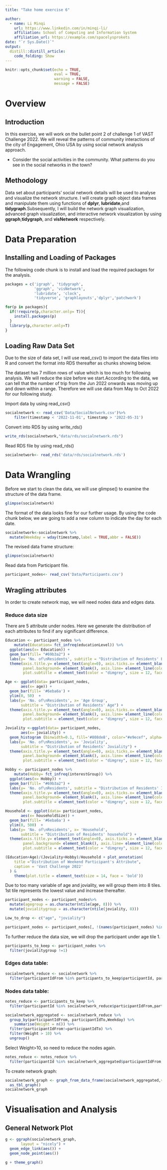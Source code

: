 ```yaml
---
title: "Take home exercise 6"

author:
  - name: Li Minqi 
    url: https://www.linkedin.com/in/minqi-li/
    affiliation: School of Computing and Information System
    affiliation_url: https://example.com/spacelysprokets
date: "`r Sys.Date()`"
output: 
  distill::distill_article:  
    code_folding: Show
---
```


```r
knitr::opts_chunk$set(echo = TRUE,
                      eval = TRUE,
                      warning = FALSE,
                      message = FALSE)
```

# Overview

## Introduction 

In this exercise, we will work on the bullet point 2 of challenge 1 of VAST Challenge 2022. We will reveal the patterns of community interactions of the city of Engagement, Ohio USA by using social network analysis approach. 

* Consider the social activities in the community. What patterns do you see in the social networks in the town? 

## Methodology

Data set about participants' social network details will be used to analyse and visualize the network structure. I will create graph object data frames and manipulate them using functions of **dplyr**, **lubridate**,and **tidygraph**.Subsequently, I will build the network graph visualization, advanced graph visualization, and interactive network visualization by using **ggraph**,**tidygraph**, and **visNetwork** respectively. 

# Data Preparation

## Installing and Loading of Packages

The following code chunk is to install and load the required packages for the analysis. 

```r
packages = c('igraph', 'tidygraph', 
             'ggraph', 'visNetwork', 
             'lubridate', 'clock',
             'tidyverse', 'graphlayouts','dplyr','patchwork')

for(p in packages){
  if(!require(p,character.only= T)){
    install.packages(p)
  }
  library(p,character.only=T)
}
```

## Loading Raw Data Set

Due to the size of data set, I will use read_csv() to import the data files into R and convert the format into RDS thereafter as chunks showing below.

The dataset has 7 million rows of value which is too much for following analysis. We will reduce the size before we start.According to the data, we can tell that the number of trip from the Jun 2022 onwards was moving up and down within a range. Therefore we will use data from May to Oct 2022 for our following study.

Import data by using read_csv()

```r
socialnetwork <- read_csv('Data/SocialNetwork.csv')%>%
    filter(timestamp < '2022-11-01', timestamp > '2022-05-31')
```

Convert into RDS by using write_rds()

```r
write_rds(socialnetwork,"data/rds/socialnetwork.rds")
```

Read RDS file by using read_rds()

```r
socialnetwork<- read_rds('data/rds/socialnetwork.rds')
```

# Data Wrangling

Before we start to clean the data, we will use glimpse() to examine the structure of the data frame. 

```r
glimpse(socialnetwork)
```

The format of the data looks fine for our further usage. By using the code chunk below, we are going to add a new column to indicate the day for each date. 

```r
socialnetwork<-socialnetwork %>%
  mutate(Weekday = wday(timestamp,label = TRUE,abbr = FALSE))
```

The revised data frame structure: 

```r
glimpse(socialnetwork)
```

Read data from Participant file.

```r
participant_nodes<- read_csv('Data/Participants.csv')
```

## Wragling attributes


In order to create network map, we will need nodes data and edges data. 

### Reduce data size

There are 5 attribute under nodes. Here we generate the distribution of each attributes to find if any significant difference.

```r
Education <- participant_nodes %>%
    mutate(Education= fct_infreq(educationLevel)) %>%
  ggplot(aes(x= Education)) +
  geom_bar(fill= "#69b3a2") +
  labs(y= 'No. of\nResidents', subtitle = "Distribution of Residents' Education Level") +
  theme(axis.title.y= element_text(angle=0), axis.ticks.x= element_blank(),
        panel.background= element_blank(), axis.line= element_line(color= 'bisque3'),
        plot.subtitle = element_text(color = "dimgrey", size = 12, face = "bold", hjust=0.5))

Age <- ggplot(data= participant_nodes, 
       aes(x= age)) +
  geom_bar(fill= '#6eba6a') +
  ylim(0, 50)  +
  labs(y= 'No. of\nResidents', x= 'Age Group',
       subtitle = "Distribution of Residents' Age") +
  theme(axis.title.y= element_text(angle=0), axis.ticks.x= element_blank(),
        panel.background= element_blank(), axis.line= element_line(color= 'bisque3'),
        plot.subtitle = element_text(color = "dimgrey", size = 12, face = "bold", hjust=0.5))

Joviality <-ggplot(data= participant_nodes, 
       aes(x= joviality)) +
  geom_histogram (binwidth=0.1, fill='#808de8', color="#e9ecef", alpha=0.9) +
  labs(y= 'No. of\nResidents', x= 'Joviality',
       subtitle = "Distribution of Residents' Joviality") +
  theme(axis.title.y= element_text(angle=0), axis.ticks.x= element_blank(),
        panel.background= element_blank(), axis.line= element_line(color= 'bisque3'),
        plot.subtitle = element_text(color = "dimgrey", size = 12, face = "bold", hjust=0.5))

Hobby <- participant_nodes %>%
    mutate(Hobby= fct_infreq(interestGroup)) %>%
  ggplot(aes(x= Hobby)) +
  geom_bar(fill= "#69b3a2") +
  labs(y= 'No. of\nResidents', subtitle = "Distribution of Residents' Interest Group") +
  theme(axis.title.y= element_text(angle=0), axis.ticks.x= element_blank(),
        panel.background= element_blank(), axis.line= element_line(color= 'bisque3'),
        plot.subtitle = element_text(color = "dimgrey", size = 12, face = "bold", hjust=0.5))

Household <- ggplot(data= participant_nodes, 
       aes(x= householdSize)) +
  geom_bar(fill= '#6eba6a') +
  ylim(0, 500)  +
  labs(y= 'No. of\nResidents', x= 'Household',
       subtitle = "Distribution of Residents' household") +
  theme(axis.title.y= element_text(angle=0), axis.ticks.x= element_blank(),
        panel.background= element_blank(), axis.line= element_line(color= 'bisque3'),
        plot.subtitle = element_text(color = "dimgrey", size = 12, face = "bold", hjust=0.5))

(Education+Age)/(Joviality+Hobby)/Household + plot_annotation(
    title ="Distribution of Weekend Participant's Attribute",
    caption = 'Vast Challenge 2022'
  ) &
    theme(plot.title = element_text(size = 14, face = 'bold'))

```

Due to too many variable of age and joviality, we will group them into 8 tiles. 1st tile represents the lowest value and increase thereafter. 

```r
participant_nodes <- participant_nodes%>%
  mutate(agegroup = as.character(ntile(age, 8))) %>%
  mutate(jovialitygroup = as.character(ntile(joviality, 8)))
```

```r
Low_to_drop <- c("age", "joviality")

participant_nodes <- participant_nodes[, !(names(participant_nodes) %in% Low_to_drop)]
```

To further reduce the data size, we will drop the participant under age tile 1. 

```r
participants_to_keep <- participant_nodes %>%
  filter(jovialitygroup !=1)
```

### Edges data table: 

```r
socialnetwork_reduce <- socialnetwork %>%
  filter(participantIdFrom %in% participants_to_keep$participantId, participantIdTo %in% participants_to_keep$participantId)
```

### Nodes data table:

```r
notes_reduce <- participants_to_keep %>%
  filter(participantId %in% socialnetwork_reduce$participantIdFrom,participantId %in% socialnetwork_reduce$participantIdTo)
```


```r
socialnetwork_aggregated <- socialnetwork_reduce %>%
  group_by(participantIdFrom, participantIdTo,Weekday) %>%
    summarise(Weight = n()) %>%
  filter(participantIdFrom!=participantIdTo) %>%
  filter(Weight > 10) %>%
  ungroup()
```

Select Weight>10, so need to reduce the nodes again.

```r
notes_reduce <- notes_reduce %>%
  filter(participantId %in% socialnetwork_aggregated$participantIdFrom,participantId %in% socialnetwork_aggregated$participantIdTo)
```


To create network graph:

```r
socialnetwork_graph <- graph_from_data_frame(socialnetwork_aggregated,vertices=notes_reduce)%>%
  as_tbl_graph()
socialnetwork_graph
```


# Visualisation and Analysis

## General Network Plot
```r
g <- ggraph(socialnetwork_graph,
       layout = "nicely") +
  geom_edge_link(aes()) +
  geom_node_point(aes())

g + theme_graph()

```


